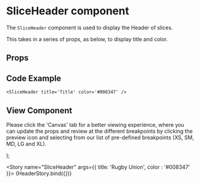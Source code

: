 
<Meta
  title="Newskit Components/SliceHeader"
  component={SliceHeader}
/>

# SliceHeader component
The `SliceHeader` component is used to display the Header of slices.

This takes in a series of props, as below, to display title and color.

## Props
<Props of={SliceHeader} />

## Code Example
`<SliceHeader title='Title' color='#008347' />`

## View Component
Please click the 'Canvas' tab for a better viewing experience, where you can update the props and review at the different breakpoints by clicking the preview icon and selecting from our list of pre-defined breakpoints (XS, SM, MD, LG and XL).

  <NewsKitProvider theme={TimesWebLightTheme}>
    <SliceHeader {...{ title,color }} />
  </NewsKitProvider>
);

<Story name="SliceHeader" args={{ title: 'Rugby Union', color : '#008347' }}>
  {HeaderStory.bind({})}
</Story>